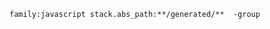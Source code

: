 ```discover {tabTitle:Enhancement Rules}
family:javascript stack.abs_path:**/generated/**  -group
```

